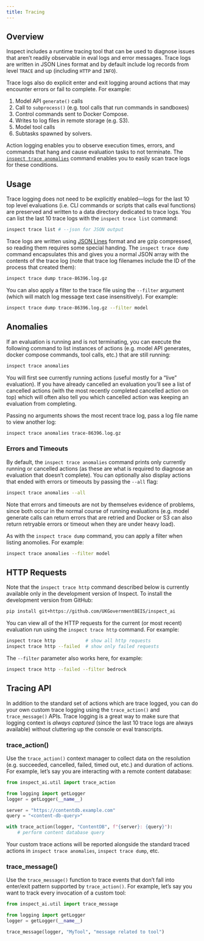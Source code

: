 ```yaml
---
title: Tracing
---
```


## Overview

Inspect includes a runtime tracing tool that can be used to diagnose issues that aren't readily observable in eval logs and error messages. Trace logs are written in JSON Lines format and by default include log records from level `TRACE` and up (including `HTTP` and `INFO`).

Trace logs also do explicit enter and exit logging around actions that may encounter errors or fail to complete. For example:

1.  Model API `generate()` calls
2.  Call to `subprocess()` (e.g. tool calls that run commands in sandboxes)
3.  Control commands sent to Docker Compose.
4.  Writes to log files in remote storage (e.g. S3).
5.  Model tool calls
6.  Subtasks spawned by solvers.

Action logging enables you to observe execution times, errors, and commands that hang and cause evaluation tasks to not terminate. The [`inspect trace anomalies`](#anomalies) command enables you to easily scan trace logs for these conditions.

## Usage

Trace logging does not need to be explicitly enabled—logs for the last 10 top level evaluations (i.e. CLI commands or scripts that calls eval functions) are preserved and written to a data directory dedicated to trace logs. You can list the last 10 trace logs with the `inspect trace list` command:

``` bash
inspect trace list # --json for JSON output
```

Trace logs are written using [JSON Lines](https://jsonlines.org/) format and are gzip compressed, so reading them requires some special handing. The `inspect trace dump` command encapsulates this and gives you a normal JSON array with the contents of the trace log (note that trace log filenames include the ID of the process that created them):

``` bash
inspect trace dump trace-86396.log.gz
```

You can also apply a filter to the trace file using the `--filter` argument (which will match log message text case insensitively). For example:

``` bash
inspect trace dump trace-86396.log.gz --filter model
```

## Anomalies {#anomalies}

If an evaluation is running and is not terminating, you can execute the following command to list instances of actions (e.g. model API generates, docker compose commands, tool calls, etc.) that are still running:

``` bash
inspect trace anomalies
```

You will first see currently running actions (useful mostly for a "live" evaluation). If you have already cancelled an evaluation you'll see a list of cancelled actions (with the most recently completed cancelled action on top) which will often also tell you which cancelled action was keeping an evaluation from completing.

Passing no arguments shows the most recent trace log, pass a log file name to view another log:

``` bash
inspect trace anomalies trace-86396.log.gz
```

### Errors and Timeouts

By default, the `inspect trace anomalies` command prints only currently running or cancelled actions (as these are what is required to diagnose an evaluation that doesn't complete). You can optionally also display actions that ended with errors or timeouts by passing the `--all` flag:

``` bash
inspect trace anomalies --all
```

Note that errors and timeouts are not by themselves evidence of problems, since both occur in the normal course of running evaluations (e.g. model generate calls can return errors that are retried and Docker or S3 can also return retryable errors or timeout when they are under heavy load).

As with the `inspect trace dump` command, you can apply a filter when listing anomolies. For example:

```bash
inspect trace anomalies --filter model
```

## HTTP Requests

::: {.callout-note appearance="simple"}
Note that the `inspect trace http` command described below is currently available only in the development version of Inspect. To install the development version from GitHub:

``` bash
pip install git+https://github.com/UKGovernmentBEIS/inspect_ai
```
:::

You can view all of the HTTP requests for the current (or most recent) evaluation run using the `inspect trace http` command. For example:

``` bash
inspect trace http           # show all http requests
inspect trace http --failed  # show only failed requests
```

The `--filter` parameter also works here, for example:

```bash
inspect trace http --failed --filter bedrock
```



## Tracing API {#tracing-api}

In addition to the standard set of actions which are trace logged, you can do your own custom trace logging using the `trace_action()` and `trace_message()` APIs. Trace logging is a great way to make sure that logging context is *always captured* (since the last 10 trace logs are always available) without cluttering up the console or eval transcripts.

### trace_action()

Use the `trace_action()` context manager to collect data on the resolution (e.g. succeeded, cancelled, failed, timed out, etc.) and duration of actions. For example, let's say you are interacting with a remote content database:

``` python
from inspect_ai.util import trace_action

from logging import getLogger
logger = getLogger(__name__)

server = "https://contentdb.example.com"
query = "<content-db-query>"

with trace_action(logger, "ContentDB", f"{server}: {query}"):
    # perform content database query
```

Your custom trace actions will be reported alongside the standard traced actions in `inspect trace anomalies`, `inspect trace dump`, etc.

### trace_message()

Use the `trace_message()` function to trace events that don't fall into enter/exit pattern supported by `trace_action()`. For example, let's say you want to track every invocation of a custom tool:

``` python
from inspect_ai.util import trace_message

from logging import getLogger
logger = getLogger(__name__)

trace_message(logger, "MyTool", "message related to tool")
```